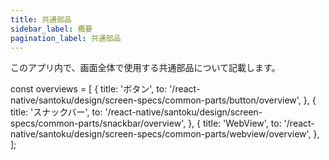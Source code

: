 ```yaml
---
title: 共通部品
sidebar_label: 概要
pagination_label: 共通部品
---
```


このアプリ内で、画面全体で使用する共通部品について記載します。

<!-- textlint-disable ja-technical-writing/sentence-length,ja-technical-writing/max-comma,ja-spacing/ja-no-space-around-parentheses,jtf-style/3.3.かっこ類と隣接する文字の間のスペースの有無,ja-technical-writing/ja-no-mixed-period,ja-technical-writing/no-unmatched-pair -->

const overviews = [
  {
    title: 'ボタン',
    to: '/react-native/santoku/design/screen-specs/common-parts/button/overview',
  },
  {
    title: 'スナックバー',
    to: '/react-native/santoku/design/screen-specs/common-parts/snackbar/overview',
  },
  {
    title: 'WebView',
    to: '/react-native/santoku/design/screen-specs/common-parts/webview/overview',
  },
];

<PageList overviews={overviews} colSize={12} />

<!-- textlint-enable ja-technical-writing/sentence-length,ja-technical-writing/max-comma,ja-spacing/ja-no-space-around-parentheses,jtf-style/3.3.かっこ類と隣接する文字の間のスペースの有無,ja-technical-writing/ja-no-mixed-period,ja-technical-writing/no-unmatched-pair -->
